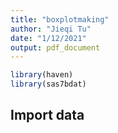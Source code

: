 ```yaml
---
title: "boxplotmaking"
author: "Jieqi Tu"
date: "1/12/2021"
output: pdf_document
---
```


```r
library(haven)
library(sas7bdat)
```


## Import data
```r

```

